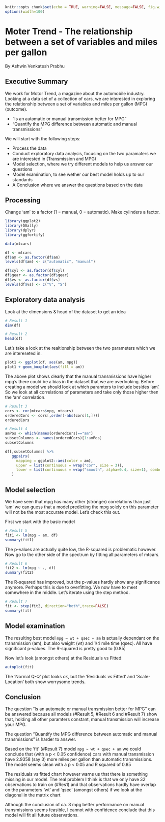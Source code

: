 ```r
knitr::opts_chunk$set(echo = TRUE, warning=FALSE, message=FALSE, fig.width=8, fig.height=4)
options(width=100)
```

# Moter Trend - The relationship between a set of variables and miles per gallon
By Ashwin Venkatesh Prabhu

## Executive Summary

We work for Motor Trend, a magazine about the automobile industry. Looking at a data set of a collection of cars, we are interested in exploring the relationship between a set of variables and miles per gallon (MPG) (outcome).

- “Is an automatic or manual transmission better for MPG”
- "Quantify the MPG difference between automatic and manual transmissions"

We will start with the following steps:

- Process the data
- Conduct exploratory data analysis, focusing on the two paramaters we are interested in (Transmission and MPG)
- Model selection, where we try different models to help us answer our questions
- Model examination, to see wether our best model holds up to our standards
- A Conclusion where we answer the questions based on the data

## Processing

Change 'am' to a factor (1 = manual, 0 = automatic). Make cylinders a factor.
```r
library(ggplot2)
library(GGally)
library(dplyr)
library(ggfortify)

data(mtcars)

df <- mtcars
df$am <- as.factor(df$am)
levels(df$am) <- c("automatic", "manual")

df$cyl <- as.factor(df$cyl)
df$gear <- as.factor(df$gear)
df$vs <- as.factor(df$vs)
levels(df$vs) <- c("V", "S")
```

## Exploratory data analysis

Look at the dimensions & head of the dataset to get an idea
```r
# Result 1
dim(df)

# Result 2
head(df)
```

Let's take a look at the realtionship between the two parameters which we are intereseted in.
```r
plot1 <- ggplot(df, aes(am, mpg))
plot1 + geom_boxplot(aes(fill = am))
```

The above plot shows clearly that the manual transmissions have higher mpg's there could be a bias in the dataset that we are overlooking. 
Before creating a model we should look at which paramters to include besides 'am'. 
So we look at all correlations of parameters and take only those higher then the 'am' correlation.

```r
# Result 3
cors <- cor(mtcars$mpg, mtcars)
orderedCors <- cors[,order(-abs(cors[1,]))]
orderedCors

# Result 4
amPos <- which(names(orderedCors)=="am")
subsetColumns <- names(orderedCors)[1:amPos]
subsetColumns

df[,subsetColumns] %>% 
   ggpairs(
     mapping = ggplot2::aes(color = am), 
     upper = list(continuous = wrap("cor", size = 3)),
     lower = list(continuous = wrap("smooth", alpha=0.4, size=1), combo = wrap("dot"))
   )
```

## Model selection 

We have seen that mpg has many other (stronger) correlations than just 'am' we can guess that a model predicting the mpg solely on this parameter will not be the most accurate model. Let's check this out.

First we start with the basic model
```r
# Result 5
fit1 <- lm(mpg ~ am, df)
summary(fit1)
```

The p-values are actually quite low, the R-squared is problematic however. Now go to the other side of the spectrum by fitting all parameters of mtcars.

```r
# Result 6
fit2 <- lm(mpg ~ ., df)
summary(fit2)
```

The R-squared has improved, but the p-values hardly show any significance anymore. Perhaps this is due to overfitting. We now have to meet somewhere in the middle. Let's iterate using the step method.

```r
# Result 7
fit <- step(fit2, direction="both",trace=FALSE)
summary(fit)
```

## Model examination

The resulting best model `mpg ~ wt + qsec + am` is actually dependant on the transmission (am), but also weight (wt) and 1/4 mile time (qsec). All have significant p-values. The R-squared is pretty good to (0.85)

Now let's look (amongst others) at the Residuals vs Fitted 

```r
autoplot(fit)
```

The 'Normal Q-Q' plot looks ok, but the 'Residuals vs Fitted' and 'Scale-Location' both show worrysome trends.

## Conclusion

The question “Is an automatic or manual transmission better for MPG” can be answered because all models (#Result 5, #Result 6 and #Result 7) show that, holding all other paramters constant, manual transmission will increase your MPG.

The question “Quantify the MPG difference between automatic and manual transmissions” is harder to answer.

Based on the 'fit' (#Result 7) model `mpg ~ wt + qsec + am` we could conclude that (with a p < 0.05 confidence) cars with manual transmission have 2.9358 (say 3) more miles per gallon than automatic transmissions.
The model seems clean with a p < 0.05 and R squared of 0.85

The residuals vs fitted chart however warns us that there is something missing in our model. The real problem I think is that we only have 32 observations to train on (#Res1) and that observations hardly have overlap on the parameters 'wt' and 'qsec' (amongst others) if we look at the diagonal in the matrix chart

Although the conclusion of ca. 3 mpg better performance on manual transmissions seems feasible, I cannot with confidence conclude that this model will fit all future observations.